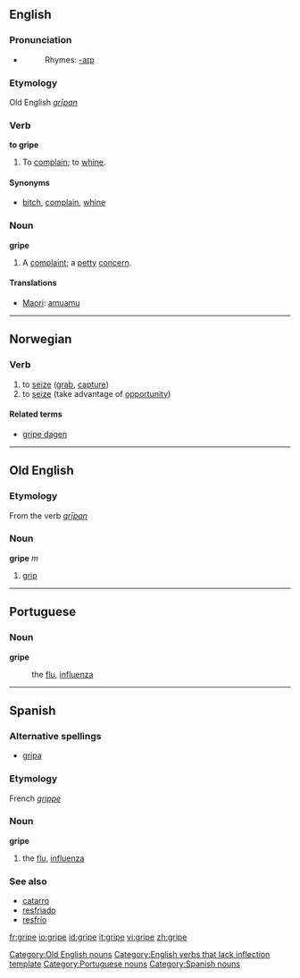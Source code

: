 ==English==
===Pronunciation===
*{{audio|en-us-gripe.ogg|Audio (US)}}
*:Rhymes: [[Rhymes:English:-aɪp|-aɪp]]
===Etymology===
Old English ''[[grīpan]]''
===Verb===
'''to gripe'''

#To [[complain]]; to [[whine]].

====Synonyms====
*{{italbrac|complain}} [[bitch]], [[complain]], [[whine]]

===Noun===
'''gripe'''

# A [[complaint]]; a [[petty]] [[concern]].

====Translations====
*[[Maori]]: [[amuamu]]

----

==Norwegian==
===Verb===
{{no-verb-irreg|'''gripe'''|'''[[griper]]'''|'''[[grep]]'''|'''[[grepet]]'''}}
#to [[seize]] ([[grab]], [[capture]])
#to [[seize]] (take advantage of [[opportunity]])
====Related terms====
*[[gripe dagen]]

----

==Old English==
===Etymology===
From the verb ''[[grīpan]]''
===Noun===
'''gripe''' ''m''

# [[grip]] {{gloss|Old English}}

----

==Portuguese==
===Noun===
'''gripe''' {{f}}
:the [[flu]], [[influenza]]

----

==Spanish==

===Alternative spellings===
*[[gripa]] {{italbrac|Colombia|Mexico}}

===Etymology===
French ''[[grippe]]''

===Noun===
'''gripe''' {{f}}

# the [[flu]], [[influenza]]

===See also===
*[[catarro]] {{m}}
*[[resfriado]] {{m}}
*[[resfrío]] {{m}}

[[Category:Old English nouns]]
[[Category:English verbs that lack inflection template]]
[[Category:Portuguese nouns]]
[[Category:Spanish nouns]]

[[fr:gripe]]
[[io:gripe]]
[[id:gripe]]
[[it:gripe]]
[[vi:gripe]]
[[zh:gripe]]